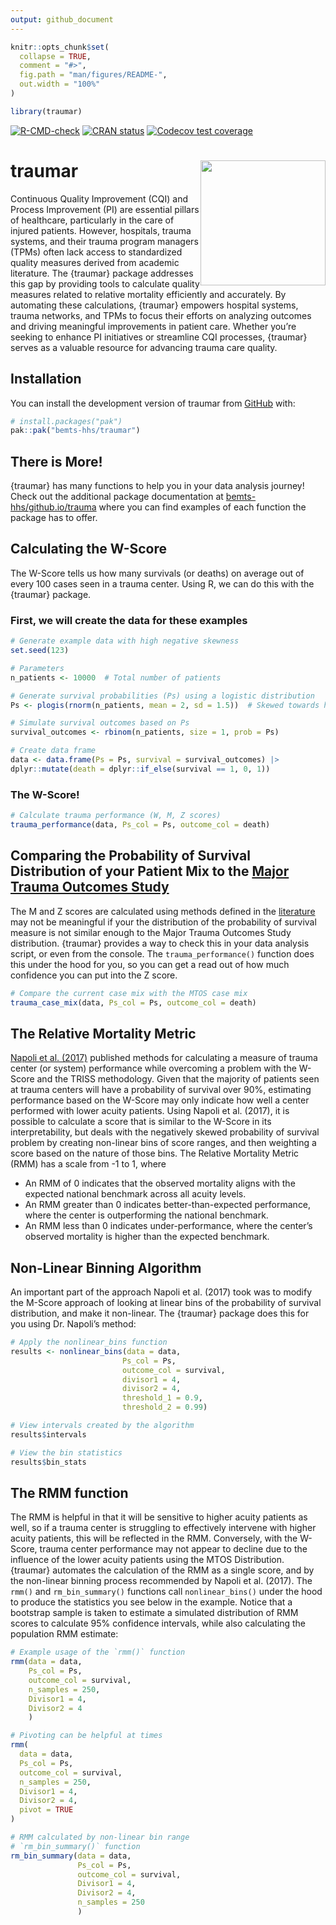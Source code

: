 ```yaml
---
output: github_document
---
```


<!-- README.md is generated from README.Rmd. Please edit that file -->

```r
knitr::opts_chunk$set(
  collapse = TRUE,
  comment = "#>",
  fig.path = "man/figures/README-",
  out.width = "100%"
)

library(traumar)

```

<!-- badges: start -->
[![R-CMD-check](https://github.com/bemts-hhs/traumar/actions/workflows/R-CMD-check.yaml/badge.svg)](https://github.com/bemts-hhs/traumar/actions/workflows/R-CMD-check.yaml)
[![CRAN status](https://www.r-pkg.org/badges/version/traumar)](https://CRAN.R-project.org/package=traumar)
[![Codecov test coverage](https://codecov.io/gh/bemts-hhs/traumar/graph/badge.svg)](https://app.codecov.io/gh/bemts-hhs/traumar)
<!-- badges: end -->

# traumar <img src="man/figures/try_object.png" align="right" width="200" style="display: block; margin: auto;" />

Continuous Quality Improvement (CQI) and Process Improvement (PI) are essential
pillars of healthcare, particularly in the care of injured patients. However,
hospitals, trauma systems, and their trauma program managers (TPMs) often lack
access to standardized quality measures derived from academic literature. The
{traumar} package addresses this gap by providing tools to calculate quality
measures related to relative mortality efficiently and accurately. By automating
these calculations, {traumar} empowers hospital systems, trauma networks, and
TPMs to focus their efforts on analyzing outcomes and driving meaningful
improvements in patient care. Whether you're seeking to enhance PI initiatives
or streamline CQI processes, {traumar} serves as a valuable resource for
advancing trauma care quality.

## Installation

You can install the development version of traumar from [GitHub](https://github.com/bemts-hhs/traumar) with:

``` r
# install.packages("pak")
pak::pak("bemts-hhs/traumar")
```

## There is More!

{traumar} has many functions to help you in your data analysis journey! Check out the additional package documentation at [bemts-hhs/github.io/trauma](https://bemts-hhs/github.io/trauma) where you can find examples of each function the package has to offer.

## Calculating the W-Score

The W-Score tells us how many survivals (or deaths) on average out of every 100 cases seen in a trauma center.  Using R, we can do this with the {traumar} package.

### First, we will create the data for these examples

```r

# Generate example data with high negative skewness
set.seed(123)

# Parameters
n_patients <- 10000  # Total number of patients

# Generate survival probabilities (Ps) using a logistic distribution
Ps <- plogis(rnorm(n_patients, mean = 2, sd = 1.5))  # Skewed towards higher values

# Simulate survival outcomes based on Ps
survival_outcomes <- rbinom(n_patients, size = 1, prob = Ps)

# Create data frame
data <- data.frame(Ps = Ps, survival = survival_outcomes) |>
dplyr::mutate(death = dplyr::if_else(survival == 1, 0, 1))


```

### The W-Score!

```r

# Calculate trauma performance (W, M, Z scores)
trauma_performance(data, Ps_col = Ps, outcome_col = death)

```

## Comparing the Probability of Survival Distribution of your Patient Mix to the [Major Trauma Outcomes Study](https://journals.lww.com/jtrauma/Abstract/1990/11000/The_Major_Trauma_Outcome_Study__Establishing.8.aspx)

The M and Z scores are calculated using methods defined in the [literature](https://journals.lww.com/jtrauma/abstract/1978/10000/a_method_for_comparing_survival_of_burn_patients.3.aspx) may not be meaningful if your the distribution of the probability of survival measure is not similar enough to the Major Trauma Outcomes Study distribution.  {traumar} provides a way to check this in your data analysis script, or even from the console.  The `trauma_performance()` function does this under the hood for you, so you can get a read out of how much confidence you can put into the Z score.

```r

# Compare the current case mix with the MTOS case mix
trauma_case_mix(data, Ps_col = Ps, outcome_col = death)

```

## The Relative Mortality Metric

[Napoli et al. (2017)](https://www.tandfonline.com/doi/abs/10.1080/24725579.2017.1325948) published methods for calculating a measure of trauma center (or system) performance while overcoming a problem with the W-Score and the TRISS methodology.  Given that the majority of patients seen at trauma centers will have a probability of survival over 90%, estimating performance based on the W-Score may only indicate how well a center performed with lower acuity patients.  Using Napoli et al. (2017), it is possible to calculate a score that is similar to the W-Score in its interpretability, but deals with the negatively skewed probability of survival problem by creating non-linear bins of score ranges, and then weighting a score based on the nature of those bins.  The Relative Mortality Metric (RMM) has a scale from -1 to 1, where

 * An RMM of 0 indicates that the observed mortality aligns with the expected
 national benchmark across all acuity levels.
 * An RMM greater than 0 indicates better-than-expected performance, where
 the center is outperforming the national benchmark.
 * An RMM less than 0 indicates under-performance, where the center’s observed
 mortality is higher than the expected benchmark.

## Non-Linear Binning Algorithm

An important part of the approach Napoli et al. (2017) took was to modify the
M-Score approach of looking at linear bins of the probability of survival
distribution, and make it non-linear.  The {traumar} package does this for you
using Dr. Napoli's method:

``` r

# Apply the nonlinear_bins function
results <- nonlinear_bins(data = data,
                         Ps_col = Ps,
                         outcome_col = survival,
                         divisor1 = 4,
                         divisor2 = 4,
                         threshold_1 = 0.9,
                         threshold_2 = 0.99)

# View intervals created by the algorithm
results$intervals

# View the bin statistics
results$bin_stats


```

## The RMM function

The RMM is helpful in that it will be sensitive to higher acuity patients as well, so if a trauma center is struggling to effectively intervene with higher acuity patients, this will be reflected in the RMM.  Conversely, with the W-Score, trauma center performance may not appear to decline due to the influence of the lower acuity patients using the MTOS Distribution.  {traumar} automates the calculation of the RMM as a single score, and by the non-linear binning process recommended by Napoli et al. (2017).  The `rmm()` and `rm_bin_summary()` functions call `nonlinear_bins()` under the hood to produce the statistics you see below in the example.  Notice that a bootstrap sample is taken to estimate a simulated distribution of RMM scores to calculate 95% confidence intervals, while also calculating the population RMM estimate:

```r

# Example usage of the `rmm()` function
rmm(data = data,
    Ps_col = Ps,
    outcome_col = survival,
    n_samples = 250,
    Divisor1 = 4,
    Divisor2 = 4
    )

# Pivoting can be helpful at times
rmm(
  data = data,
  Ps_col = Ps,
  outcome_col = survival,
  n_samples = 250,
  Divisor1 = 4,
  Divisor2 = 4,
  pivot = TRUE
)

# RMM calculated by non-linear bin range
# `rm_bin_summary()` function
rm_bin_summary(data = data,
               Ps_col = Ps,
               outcome_col = survival,
               Divisor1 = 4,
               Divisor2 = 4,
               n_samples = 250
               )

```
